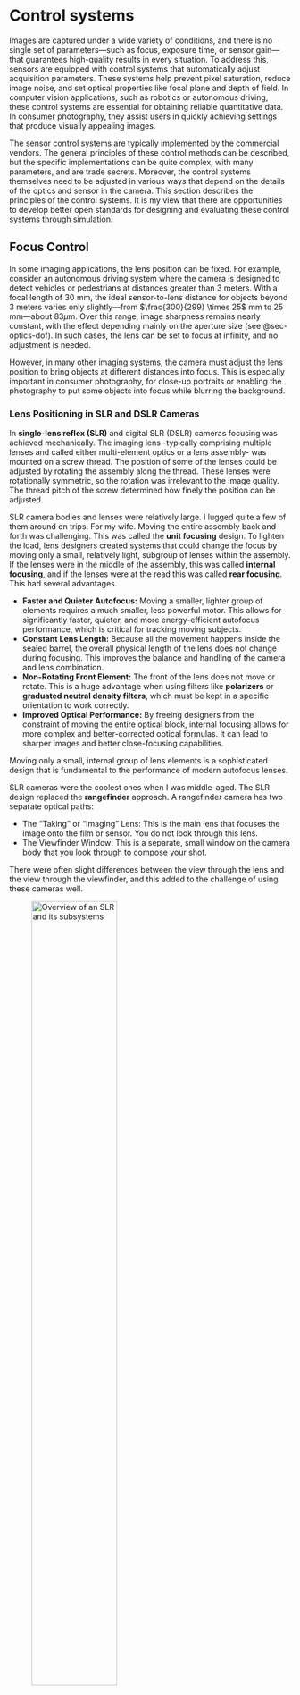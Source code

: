 # Control systems {#sec-sensor-control}

Images are captured under a wide variety of conditions, and there is no single set of parameters—such as focus, exposure time, or sensor gain—that guarantees high-quality results in every situation. To address this, sensors are equipped with control systems that automatically adjust acquisition parameters. These systems help prevent pixel saturation, reduce image noise, and set optical properties like focal plane and depth of field. In computer vision applications, such as robotics or autonomous driving, these control systems are essential for obtaining reliable quantitative data. In consumer photography, they assist users in quickly achieving settings that produce visually appealing images.

The sensor control systems are typically implemented by the commercial vendors. The general principles of these control methods can be described, but the specific implementations can be quite complex, with many parameters, and are trade secrets. Moreover, the control systems themselves need to be adjusted in various ways that depend on the details of the optics and sensor in the camera. This section describes the principles of the control systems. It is my view that there are opportunities to develop better open standards for designing and evaluating these control systems through simulation.

## Focus Control {#sec-focus-control}

In some imaging applications, the lens position can be fixed. For example, consider an autonomous driving system where the camera is designed to detect vehicles or pedestrians at distances greater than 3 meters. With a focal length of 30 mm, the ideal sensor-to-lens distance for objects beyond 3 meters varies only slightly—from $\frac{300}{299} \times 25$ mm to 25 mm—about $83 \mu \text{m}$. Over this range, image sharpness remains nearly constant, with the effect depending mainly on the aperture size (see @sec-optics-dof). In such cases, the lens can be set to focus at infinity, and no adjustment is needed.

However, in many other imaging systems, the camera must adjust the lens position to bring objects at different distances into focus. This is especially important in consumer photography, for close-up portraits or enabling the photography to put some objects into focus while blurring the background.

### Lens Positioning in SLR and DSLR Cameras {#sec-lens-positioning-slr}

In **single-lens reflex (SLR)** and digital SLR (DSLR) cameras focusing was achieved mechanically. The imaging lens -typically comprising multiple lenses and called either multi-element optics or a lens assembly- was mounted on a screw thread. The position of some of the lenses could be adjusted by rotating the assembly along the thread. These lenses were rotationally symmetric, so the rotation was irrelevant to the image quality. The thread pitch of the screw determined how finely the position can be adjusted.

SLR camera bodies and lenses were relatively large. I lugged quite a few of them around on trips. For my wife. Moving the entire assembly back and forth was challenging. This was called the **unit focusing** design. To lighten the load, lens designers created systems that could change the focus by moving only a small, relatively light, subgroup of lenses within the assembly. If the lenses were in the middle of the assembly, this was called **internal focusing**, and if the lenses were at the read this was called **rear focusing**. This had several advantages.

-   **Faster and Quieter Autofocus:** Moving a smaller, lighter group of elements requires a much smaller, less powerful motor. This allows for significantly faster, quieter, and more energy-efficient autofocus performance, which is critical for tracking moving subjects.
-   **Constant Lens Length:** Because all the movement happens inside the sealed barrel, the overall physical length of the lens does not change during focusing. This improves the balance and handling of the camera and lens combination.
-   **Non-Rotating Front Element:** The front of the lens does not move or rotate. This is a huge advantage when using filters like **polarizers** or **graduated neutral density filters**, which must be kept in a specific orientation to work correctly.
-   **Improved Optical Performance:** By freeing designers from the constraint of moving the entire optical block, internal focusing allows for more complex and better-corrected optical formulas. It can lead to sharper images and better close-focusing capabilities.

Moving only a small, internal group of lens elements is a sophisticated design that is fundamental to the performance of modern autofocus lenses.

::: {#sensor-slr .callout-note collapse="true" title="Single-lens reflex"}
SLR cameras were the coolest ones when I was middle-aged. The SLR design replaced the **rangefinder** approach. A rangefinder camera has two separate optical paths:

-   The "Taking" or "Imaging" Lens: This is the main lens that focuses the image onto the film or sensor. You do not look through this lens.
-   The Viewfinder Window: This is a separate, small window on the camera body that you look through to compose your shot.

There were often slight differences between the view through the lens and the view through the viewfinder, and this added to the challenge of using these cameras well.

![Overview of an SLR and its subsystems](images/sensors/03-sensor-slr.png){#fig-sensor-slr width="60%"}

The SLR breakthrough was that it used a single optical path through the lens assembly for view finding, autofocus, and capturing the image (hence, "single lens"). The light after the lens assembly would pass through a beam splitter, which directs about 70% of the light to the viewfinder and the rest to the autofocus subsystem. The beam splitter usually takes the form of a semi-transparent "reflex" mirror. When it was time to capture the image, the mirror would be moved out of the light path allowing all the light to form an image on the film (SLR) or digital sensor (DSLR) (@fig-sensor-slr).

The SLR design also lets the user separately control the size of the aperture, and this has an impact on the depth of field (@sec-optics-dof). An advantage of the SLR design is that you can see the depth of field narrow or increase in the viewfinder of the SLR design.
:::

### Lens Positioning in Mobile Devices {#sec-lens-positioning-mobile}

Smartphones and other compact devices required a different approach due to space constraints. These cameras also use multi-element lenses, but they are much smaller. Focus is commonly controlled by a voice coil motor (VCM), which is reliable, inexpensive, and widely used in the industry (@fig-sensor-vcm).

![Cell phone optics. The optics themselves are very compact but still multi-element. The position of the optics is usually controlled by a voice-coil motor.](images/sensors/03-sensor-vcm.png){#fig-sensor-vcm width="60%"}

There is also a growing market for lens positioning using Micro-Electro-Mechanical Systems (MEMS) devices. MEMS actuators offer advantages such as low power consumption, fast response, and miniaturization, making them attractive for mobile imaging systems.

![A video showing lens assembly position controlled by a MEMS device.](videos/sensors/MEMS-autofocus.mov){#fig-sensor-mems width="70%"}

Conceptually, autofocus methods share similarities with techniques for estimating object distance. Both rely on understanding the optical light field (@sec-optical-lightfield). While the implementation of autofocus algorithms has evolved significantly in recent years, the underlying physical principles remain the same. We begin with the classic autofocus mechanism and then describe more recent implementations that are integrated directly into CMOS sensors.

<!-- liquid lens callout here? -->

### Phase Detection Autofocus (PDAF) {#sec-phasedetection-autofocus}

@fig-focusprinciples-classic shows a system for phase detection autofocus (PDAF). It illustrates the rays from a small object, near the lens, on the principal optical axis (horizontal black line). Because the point is reasonably close, the incident light field rays are diverging. The rays incident at the top of the aperture are shown as red and those at the bottom as green. If the point is brought to a good focuse, these rays will converge to a small spot on the sensor. The autofocus system shown here, which uses a mirror to send the rays to a pair of detectors, is designed to measure whether the rays from the top and bottom of the lens will meet at the sensor.

![Phase detection autofocus, as invented in the 1970s.](images/sensors/03-focusprinciples-2.png){#fig-focusprinciples-classic width="60%"}

In this design, a mirror behind the main lens directs the rays from the top and bottom of the lens to two separate microlenses. Each microlens focuses the rays onto a linear sensor array. The microlens and sensor positions are arranged so that when the image is in focus, both the light arriving at both linear arrays will be centered. If that is the case, we have good focus. The system might then move the mirror out of the way, allowing the sensor to capture the image.

If the image is out of focus, the rays from the top and bottom of the lens are displaced from the centers of their respective arrays. The relative position of the rays in the two arrays provides information about the defocus. The distance between these positions—called the phase difference—indicates how the lens needs to be adjusted to achieve focus. The autofocus subsystem uses this information to move the lens and bring the image into focus. This method, known as **phase detection autofocus (PDAF)**, became a key feature in single-lens reflex (SLR) cameras.

However, this approach has limitations. The mirror, microlenses, and sensor arrays form a relatively large and complex mechanical system, making it unsuitable for compact devices like smartphones. Also, this system only allows either focusing or image capture at one time, not both simultaneously. Later technologies addressed these issues.

::: {#sensor-phasedetect-autofocus .callout-note collapse="false" title="Phase detection autofocus: Commercialization"}
Phase detection autofocus (PDAF) for SLR cameras was pioneered by Honeywell, which patented the core concepts in the 1970s (U.S. Patents 3,875,401 and 4,185,191). Their design used a beam-splitting rangefinder rather than a flip mirror.

The first commercial SLR with PDAF was the Minolta Maxxum 7000 (α-7000 in Japan), released in 1985. It integrated in-body PDAF and motorized lens control, using phase differences detected by two 1D sensors to drive lens adjustments.

Leica had previously patented a different autofocus method based on contrast detection, which they licensed to Minolta. However, Minolta found it slow and unreliable, so they used a phase detection approach instead—without a proper license from Honeywell. Honeywell sued and won a [substantial award](https://www.nytimes.com/1992/02/12/business/honeywell-minolta-dispute-teaches-conflicting-lessons.html).
:::

### Dual Pixel Autofocus (DPAF) {#sec-dualpixel-autofocus}

The phase detection autofocus subsystem is difficult to fit within the cell phone form factor. Consequently, vendors tried a number of other methods. These were mainly based on estimating the contrast of the image through the lens and sensor, an approach called **contrast detection autofocus (CDAF)**. An in focus image should have a sharp edge, and CDAF methods would hunt for a lens position to increase edge contrast. There are no principled measurements that guide how to move the lens based on contrast, and the method struggles with noisy and low light images. Thus, the method was relatively slow. Other techniques were also investigated using time-of-flight technology (@sec-sensors-tof) to measure distance to objects in the field of view, and some of these continue to be used.

But in 2014 a method emerged based on the same principles as phase detection; the method could be directly integrated into the CMOS sensor! This technique, **dual pixel autofocus (DPAF)**, is now widely used by most vendors. The CMOS integration places two photodiodes underneath all or at least some microlenses (@fig-sensor-dpaf). When acquiring an image, the voltages from the two photodiodes are summed and readout. During the autofocus operation, however, the voltages from the two photodiodes are compared.

![Dual pixel autofocus sensor design.](images/sensors/03-sensor-dpaf.png){#fig-sensor-dpaf width="80%"}

::: {#sensor-dpaf .callout-note collapse="true" title="Dual pixel autofocus: Canon"}
<!-- CHATGPT:  FISE-Sensor/Phase Detection Autofocus -->

Canon **introduced DPAF** with the **EOS 70D in 2013**, building on earlier hybrid PDAF/live-view systems like the EOS 650D/T4i-D. This technology is now widespread, with vendors from Sony to Omnivision both shipping sensors with **two photodiodes under one microlens**. This enables on-sensor phase detection and fast, smooth autofocus—especially for video (\[usa.canon.com\]\[2\]).
:::

The logic of the design is based on understanding the optical light field. Consider some pixels near the center of the sensor array. The rays from the left and right sides of the lens arrive at the pixel at a two different angles. If we trace these rays through the microlens, we can see that they would end up on different sides of the silicon substrate. By placing two photodiodes in the substrate, say on the left and right side of the pixel, we estimate the optical light field from the left and right side of the lens.

If the image is in good focus at the sensor, the signals encoded by the two photodiodes will be the same, apart from noise. Thus, if we plot the intensity of the response of the left and right photodiodes, they will be the same. But if the focus is off, the rays from the left and right side of the lens will not be encoded by the same pixel. Instead, the rays from the left and right side of the optical light field will be spread out (defocus) and shifted different pixels. Because of their angles the rays from this point will tend to be on the photodiodes on the left on one side and they will be blurred and shifted to the photodiodes on the right on the other side. The same will be true for other nearby points. Thus, the response of the photodiodes on the left and right side will be shifted copies of one another. This shift has the same information as the shift in the PDAF method; it provides information about the size and direction of the defocus.

![Shift from defocus. Needs work. Also, could do it with the Chess Set image and true light field simulation. t_cameraLightField.](images/sensors/03-sensors-lf-shift.png){#fig-sensor-lf-shift width="80%"}

Using multiple photodiodes under a single microlens recovers some information about the optical light field -the left and right subpixels measure rays from different sides of the imaging lens. This raises the idea that we might be able to extend this idea to estimate more about the optical light field. Also, if we had such light field sensor, what could we do with it (@sec-sensors-lightfield)?

## Exposure Control {#sec-exposure-control}

To capture a high-quality image, the exposure must be set so that dark regions of the scene generate enough electrons to rise above the sensor’s noise floor, while bright regions remain within the pixel’s full well capacity (@sec-wellcapacity-dynamicrange). Poor exposure control leads to two main problems. If the exposure time is too short, pixels in dark areas collect very few electrons—sometimes fewer than the noise level. Even with a low-noise camera, the inherent Poisson noise means that a small number of electrons results in a low signal-to-noise ratio (for example, with a mean of 4 electrons, the standard deviation is 2, so SNR is only 2). On the other hand, if the exposure time is too long, pixels in bright areas can fill their electron wells and become **saturated**—all higher scene intensities are recorded at the same maximum value. Proper exposure control adjusts acquisition parameters so that the scene’s dynamic range fits within the sensor’s dynamic range, avoiding both excessive noise and saturation.

### Exposure value {#sec-exposure-value}
Two image system parameters control the match: the lens aperture size and the exposure duration. Increasing the aperture raises the intensity level of the irradiance at the sensor.  Extending the exposure duration allows the sensor to convert more photons into electrons. A numerical summary of the aperture diameter and exposure duration is called the [**exposure value**](https://en.wikipedia.org/wiki/Exposure_value).  It has the simple formula

$$
EV = \log_{2}(\frac{F^2}{T}) = 2 \log_{2}(F) - \log_{2}(T)
$$ {#eq-exposure-value}

where $F$ is the f-number and $T$ is the exposure duration.  The exposure value decreases as the exposure duration increases or the aperture increases. We set a larger exposure value as the scene intensity increases. Thus, if the $F$ is 1 and $T$ is 1 sec, the $EV$ will be 0.  We might find the irradiance is too bright and a lot of pixels are saturated.  We could then shorten the exposure duration to, say $1/2$ sec.  The $EV$ then increases to 1. Equivalently, we might keep the exposure duration but increase the f-number to $\sqrt{2}$.  This setting would also produce an $EV$ of 1, and achieve the same dynamic range of electrons.

In film cameras, when each exposure of the film was expensive, separate devices might measure the the general light level and guide the user to set the aperture and exposure. Such a system would provide the user with a desirable exposure value setting given the scene. With electronic systems we can do much more.  For example, the scene intensity level can be estimated by brief acquisitions through the sensor prior to acquiring the final image. 

### Exposure Bracketing {#sec-exposure-bracketing}

Classic, see notes for class maybe?  Somewhere I wrote about the long history of exposure bracketing.

### Burst Photography {#sec-exposure-burst}

Google paper and issues with alignment.

### Space-varying exposure duration (#sec-exposure-dps)



@#sec-digital-pixel

